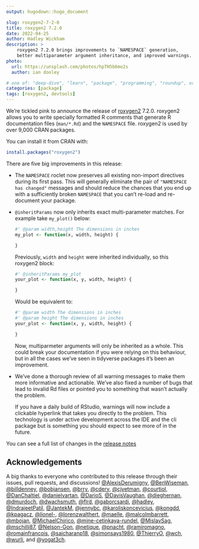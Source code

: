```yaml
---
output: hugodown::hugo_document

slug: roxygen2-7-2-0
title: roxygen2 7.2.0
date: 2022-04-25
author: Hadley Wickham
description: >
    roxygen2 7.2.0 brings improvements to `NAMESPACE` generation, 
    better multiparameter argument inheritance, and improved warnings.
photo:
  url: https://unsplash.com/photos/hpTH5b6mo2s
  author: ian dooley

# one of: "deep-dive", "learn", "package", "programming", "roundup", or "other"
categories: [package] 
tags: [roxygen2, devtools]
---
```


```{=html}
<!--
TODO:
* [x] Look over / edit the post's title in the yaml
* [x] Edit (or delete) the description; note this appears in the Twitter card
* [x] Pick category and tags (see existing with `hugodown::tidy_show_meta()`)
* [x] Find photo & update yaml metadata
* [x] Create `thumbnail-sq.jpg`; height and width should be equal
* [x] Create `thumbnail-wd.jpg`; width should be >5x height
* [x] `hugodown::use_tidy_thumbnails()`
* [x] Add intro sentence, e.g. the standard tagline for the package
* [ ] `usethis::use_tidy_thanks()`
-->
```
We're tickled pink to announce the release of [roxygen2](https://roxygen2.r-lib.org) 7.2.0.
roxygen2 allows you to write specially formatted R comments that generate R documentation files (`man/*.Rd`) and the `NAMESPACE` file.
roxygen2 is used by over 9,000 CRAN packages.

You can install it from CRAN with:

```r
install.packages("roxygen2")
```

There are five big improvements in this release:

-   The `NAMESPACE` roclet now preserves all existing non-import directives during its first pass.
    This will generally eliminate the pair of `"NAMESPACE has changed"` messages and should reduce the chances that you end up with a sufficiently broken `NAMESPACE` that you can't re-load and re-document your package.

-   `@inheritParams` now only inherits exact multi-parameter matches.
    For example take `my_plot()` below:

    ```r
    #' @param width,height The dimensions in inches
    my_plot <- function(x, width, height) {
      
    }
    ```

    Previously, `width` and `height` were inherited individually, so this roxygen2 block:

    ```r
    #' @inheritParams my_plot
    your_plot <- function(x, y, width, height) {
      
    } 
    ```

    Would be equivalent to:

    ```r
    #' @param width The dimensions in inches
    #' @param height The dimensions in inches
    your_plot <- function(x, y, width, height) {
      
    } 
    ```

    Now, multiparmeter arguments will only be inherited as a whole.
    This could break your documentation if you were relying on this behaviour, but in all the cases we've seen in tidyverse packages it's been an improvement.

-   We've done a thorough review of all warning messages to make them more informative and actionable.
    We've also fixed a number of bugs that lead to invalid Rd files or pointed you to something that wasn't actually the problem.

    If you have a daily build of RStudio, warnings will now include a clickable hyperlink that takes you directly to the problem.
    This technology is under active development across the IDE and the cli package but is something you should expect to see more of in the future.

You can see a full list of changes in the [release notes](%7B%20github_release%20%7D)

## Acknowledgements

A big thanks to everyone who contributed to this release through their issues, pull requests, and discussions! [&#x0040;AlexisDerumigny](https://github.com/AlexisDerumigny), [&#x0040;BenWiseman](https://github.com/BenWiseman), [&#x0040;billdenney](https://github.com/billdenney), [&#x0040;bobjansen](https://github.com/bobjansen), [&#x0040;brry](https://github.com/brry), [&#x0040;cderv](https://github.com/cderv), [&#x0040;cjyetman](https://github.com/cjyetman), [&#x0040;courtiol](https://github.com/courtiol), [&#x0040;DanChaltiel](https://github.com/DanChaltiel), [&#x0040;danielvartan](https://github.com/danielvartan), [&#x0040;DarioS](https://github.com/DarioS), [&#x0040;DavisVaughan](https://github.com/DavisVaughan), [&#x0040;dieghernan](https://github.com/dieghernan), [&#x0040;dmurdoch](https://github.com/dmurdoch), [&#x0040;dwachsmuth](https://github.com/dwachsmuth), [&#x0040;flrd](https://github.com/flrd), [&#x0040;gaborcsardi](https://github.com/gaborcsardi), [&#x0040;hadley](https://github.com/hadley), [&#x0040;IndrajeetPatil](https://github.com/IndrajeetPatil), [&#x0040;JantekM](https://github.com/JantekM), [&#x0040;jennybc](https://github.com/jennybc), [&#x0040;karoliskoncevicius](https://github.com/karoliskoncevicius), [&#x0040;kongdd](https://github.com/kongdd), [&#x0040;kpagacz](https://github.com/kpagacz), [&#x0040;lionel-](https://github.com/lionel-), [&#x0040;lorenzwalthert](https://github.com/lorenzwalthert), [&#x0040;maelle](https://github.com/maelle), [&#x0040;malcolmbarrett](https://github.com/malcolmbarrett), [&#x0040;mbojan](https://github.com/mbojan), [&#x0040;MichaelChirico](https://github.com/MichaelChirico), [&#x0040;mine-cetinkaya-rundel](https://github.com/mine-cetinkaya-rundel), [&#x0040;MislavSag](https://github.com/MislavSag), [&#x0040;mschilli87](https://github.com/mschilli87), [&#x0040;Nelson-Gon](https://github.com/Nelson-Gon), [&#x0040;netique](https://github.com/netique), [&#x0040;pnacht](https://github.com/pnacht), [&#x0040;ramiromagno](https://github.com/ramiromagno), [&#x0040;romainfrancois](https://github.com/romainfrancois), [&#x0040;saicharanp18](https://github.com/saicharanp18), [&#x0040;simonsays1980](https://github.com/simonsays1980), [&#x0040;ThierryO](https://github.com/ThierryO), [&#x0040;wch](https://github.com/wch), [&#x0040;wurli](https://github.com/wurli), and [&#x0040;yogat3ch](https://github.com/yogat3ch).
